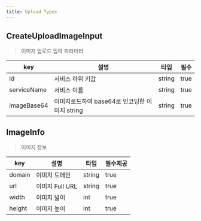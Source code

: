 ```yaml
---
title: Upload Types
---
```




## CreateUploadImageInput
> 이미지 업로드 입력 파라미터 

| key | 설명 | 타입 | 필수 |
| -------- | -------- | -------- | -------- | 
| id     | 서비스 하위 키값     | string | true | 
| serviceName | 서비스 이름 | string | true | 
| imageBase64 | 이미지로드하여 base64로 인코딩한 이미지 string | string | true |


## ImageInfo
> 이미지 정보

| key | 설명 | 타입 | 필수제공 |
| -------- | -------- | -------- | -------- |
| domain     | 이미지 도메인     | string | true |
| url | 이미지 Full URL | string | true |
| width | 이미지 넓이 | int | true | 
| height | 이미지 높이 | int | true


